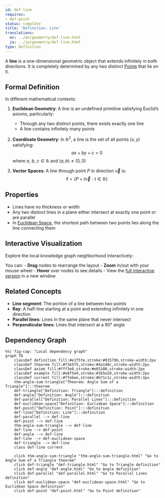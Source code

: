```yaml
---
id: def-line
requires:
- def-point
status: complete
title: 'Definition: Line'
translations:
  en: ../en/geometry/def-line.html
  ja: ../ja/geometry/def-line.html
type: Definition
---
```


A **line** is a one-dimensional geometric object that extends infinitely in both directions. It is completely determined by any two distinct [Points](def-point.qmd) that lie on it.

## Formal Definition

In different mathematical contexts:

1. **Euclidean Geometry**: A line is an undefined primitive satisfying Euclid's axioms, particularly:
   - Through any two distinct points, there exists exactly one line
   - A line contains infinitely many points

2. **Coordinate Geometry**: In $\mathbb{R}^2$, a line is the set of all points $(x, y)$ satisfying:
   $$ax + by + c = 0$$
   where $a$, $b$, $c \in \mathbb{R}$ and $(a, b) \neq (0, 0)$

3. **Vector Spaces**: A line through point $P$ in direction $\vec{v}$ is:
   $$\ell = \{P + t\vec{v} : t \in \mathbb{R}\}$$

## Properties

- Lines have no thickness or width
- Any two distinct lines in a plane either intersect at exactly one point or are parallel
- In [Euclidean Space](def-euclidean-space.qmd), the shortest path between two points lies along the line connecting them

## Interactive Visualization

Explore the local knowledge graph neighborhood interactively:

::: {.graph-viz data-id="def-line" data-width="700" data-height="500"}
:::

You can:
- **Drag** nodes to rearrange the layout
- **Zoom** in/out with your mouse wheel
- **Hover** over nodes to see details
- View the [full interactive version](../../output/interactive/def-line.html){target="_blank"} in a new window

## Related Concepts

- **Line segment**: The portion of a line between two points
- **Ray**: A half-line starting at a point and extending infinitely in one direction
- **Parallel lines**: Lines in the same plane that never intersect
- **Perpendicular lines**: Lines that intersect at a 90° angle

## Dependency Graph

```mermaid
%%| fig-cap: "Local dependency graph"
graph TD
    classDef definition fill:#e1f5fe,stroke:#01579b,stroke-width:2px
    classDef theorem fill:#f3e5f5,stroke:#4a148c,stroke-width:2px
    classDef axiom fill:#fff3e0,stroke:#e65100,stroke-width:2px
    classDef example fill:#e8f5e9,stroke:#1b5e20,stroke-width:2px
    classDef current fill:#ffebee,stroke:#b71c1c,stroke-width:3px
    thm-angle-sum-triangle["Theorem: Angle Sum of a Triangle"]:::theorem
    def-triangle["Definition: Triangle"]:::definition
    def-angle["Definition: Angle"]:::definition
    def-parallel["Definition: Parallel Lines"]:::definition
    def-euclidean-space["Definition: Euclidean Space"]:::definition
    def-point["Definition: Point"]:::definition
    def-line["Definition: Line"]:::definition
    def-parallel --> def-line
    def-point --> def-line
    thm-angle-sum-triangle --> def-line
    def-line --> def-point
    def-angle --> def-line
    def-line --> def-euclidean-space
    def-triangle --> def-line
    class def-line current

    click thm-angle-sum-triangle "thm-angle-sum-triangle.html" "Go to Angle Sum of a Triangle theorem"
    click def-triangle "def-triangle.html" "Go to Triangle definition"
    click def-angle "def-angle.html" "Go to Angle definition"
    click def-parallel "def-parallel.html" "Go to Parallel Lines definition"
    click def-euclidean-space "def-euclidean-space.html" "Go to Euclidean Space definition"
    click def-point "def-point.html" "Go to Point definition"
```
